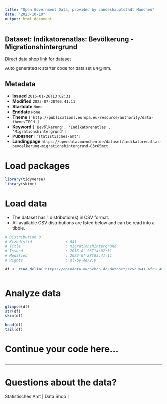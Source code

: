 ```yaml
---
title: "Open Government Data, provided by Landeshauptstadt München"
date: "2023-10-10"
output: html_document
---
```


## Dataset: Indikatorenatlas: Bevölkerung - Migrationshintergrund

[Direct data shop link for dataset](https://opendata.muenchen.de/dataset/indikatorenatlas-bevoelkerung-migrationshintergrund-83r65mct)

Auto generated R starter code for data set 84@lhm.

## Metadata

- **Issued** `2015-01-26T13:02:31`
- **Modified** `2023-07-28T05:41:11`
- **Startdate** `None`
- **Enddate** `None`
- **Theme** `['http://publications.europa.eu/resource/authority/data-theme/TECH']`
- **Keyword** `['Bevölkerung', 'Indikatorenatlas', 'Migrationshintergrund']`
- **Publisher** `['statistisches-amt']`
- **Landingpage** `https://opendata.muenchen.de/dataset/indikatorenatlas-bevoelkerung-migrationshintergrund-83r65mct`


# Load packages

```r

library(tidyverse)
library(skimr)

```

# Load data

-   The dataset has 1 distribution(s) in CSV format.
-   All available CSV distributions are listed below and can be read into a tibble.

```r

# Distribution 0
# Ktzhdistid               : 841
# Title                    : Migrationshintergrund
# Issued                   : 2015-01-26T14:02:31
# Modified                 : 2023-07-28T05:41:11
# Rights                   : dl-by-de/2.0

df <- read_delim('https://opendata.muenchen.de/dataset/cc5e9a41-6f29-458a-b8e1-103da957a333/resource/f98bf568-c84d-4f9f-b3d3-ebc985933f7b/download/indikat_bevoelkerung_migrationshintergrund_240723.csv')



```

# Analyze data

```r

glimpse(df)
str(df)
skim(df)

head(df)
tail(df)

```

# Continue your code here...

```r

```

------------------------------------------------------------------------

# Questions about the data?

Statistisches Amt | Data Shop | 
